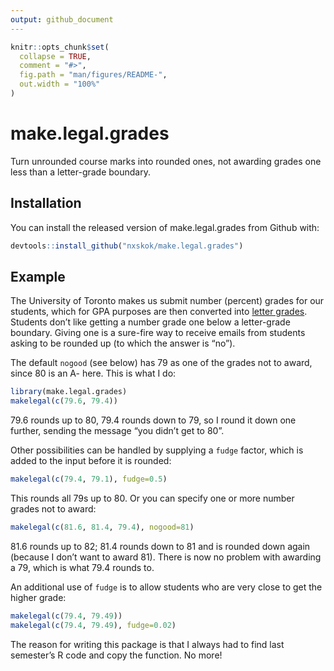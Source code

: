 ```yaml
---
output: github_document
---
```


<!-- README.md is generated from README.Rmd. Please edit that file -->

```r
knitr::opts_chunk$set(
  collapse = TRUE,
  comment = "#>",
  fig.path = "man/figures/README-",
  out.width = "100%"
)
```
# make.legal.grades

Turn unrounded course marks into rounded ones, not awarding grades one less than a letter-grade boundary.

## Installation

You can install the released version of make.legal.grades from Github with:

``` r
devtools::install_github("nxskok/make.legal.grades")
```

## Example

The University of Toronto makes us submit number (percent) grades for our students, which for GPA purposes are then converted into [letter grades](https://www.utsc.utoronto.ca/registrar/u-t-grading-scheme). Students don't like getting a number grade one below a letter-grade boundary. Giving one is a sure-fire way to receive emails from students asking to be rounded up (to which the answer is "no").

The default `nogood` (see below) has 79 as one of the grades not to award, since 80 is an A- here. This is what I do:

```r
library(make.legal.grades)
makelegal(c(79.6, 79.4))
```

79.6 rounds up to 80, 79.4 rounds down to 79, so I round it down one further, sending the message "you didn't get to 80".

Other possibilities can be handled by supplying a `fudge` factor, which is added to the input before it is rounded:

```r
makelegal(c(79.4, 79.1), fudge=0.5)
```

This rounds all 79s up to 80. Or you can specify one or more number grades not to award:

```r
makelegal(c(81.6, 81.4, 79.4), nogood=81)
```

81.6 rounds up to 82; 81.4 rounds down to 81 and is rounded down again (because I don't want to award 81). There is now no problem with awarding a 79, which is what 79.4 rounds to.

An additional use of `fudge` is to allow students who are very close to get the higher grade:

```r
makelegal(c(79.4, 79.49))
makelegal(c(79.4, 79.49), fudge=0.02)
```

The reason for writing this package is that I always had to find last semester's R code and copy the function. No more!
